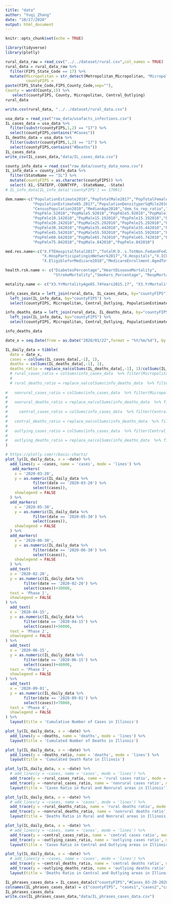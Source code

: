 ```yaml
---
title: "data"
author: "Yuqi_Zhang"
date: "10/27/2020"
output: html_document
---
```


```r
knitr::opts_chunk$set(echo = TRUE)
```

```r
library(tidyverse)
library(plotly)
```

```r
rural_data_raw = read_csv("../../dataset/rural.csv",col_names = TRUE)
rural_data = rural_data_raw %>% 
  filter(FIPS_State_Code == 17) %>% 
  mutate(Micropolitan = str_detect(Metropolitan_Micropolitan, "Micropolitan"),
         countyFIPS = 	
paste(FIPS_State_Code,FIPS_County_Code,sep=""),
County = word(County,1)) %>% 
   select(countyFIPS, County, Micropolitan, Central_Outlying)
rural_data
```
```r
write.csv(rural_data, "../../dataset/rural_data.csv")
```

```r
usa_data = read_csv("raw_data/usafacts_infections.csv")
IL_cases_data = usa_data %>% 
  filter(substr(countyFIPS,1,2) == "17") %>% 
  select(countyFIPS,contains("#Cases"))
IL_deaths_data = usa_data %>% 
  filter(substr(countyFIPS,1,2) == "17") %>% 
  select(countyFIPS,contains("#Deaths"))
IL_cases_data
write_csv(IL_cases_data,"data/IL_cases_data.csv")
```
```r
county_info_data = read_csv("raw_data/county_data_nona.csv")
IL_info_data = county_info_data %>%
  filter(StateName == "IL") %>% 
  mutate(countyFIPS = as.character(countyFIPS)) %>% 
  select(-X1,-STATEFP,-COUNTYFP, -StateName, -State)
# IL_info_data[IL_info_data['countyFIPS'] == 17091]
```

```r
dem.name<-c("PopulationEstimate2018","PopTotalMale2017","PopTotalFemale2017",
            "PopulationEstimate65.2017","PopulationDensityperSqMile2010",
            "CensusPopulation2010","MedianAge2010","dem_to_rep_ratio","PopMale.52010",
            "PopFmle.52010","PopMale5.92010","PopFmle5.92010","PopMale10.142010",
            "PopFmle10.142010","PopMale15.192010","PopFmle15.192010","PopMale20.242010",
            "PopFmle20.242010","PopMale25.292010","PopFmle25.292010","PopMale30.342010",
            "PopFmle30.342010","PopMale35.442010","PopFmle35.442010","PopMale45.542010",
            "PopFmle45.542010","PopMale55.592010","PopFmle55.592010","PopMale60.642010",
            "PopFmle60.642010","PopMale65.742010","PopFmle65.742010","PopMale75.842010",
            "PopFmle75.842010","PopMale.842010","PopFmle.842010")

med.res.name<-c("X.FTEHospitalTotal2017","TotalM.D..s.TotNon.FedandFed2017",
                "X.HospParticipatinginNetwork2017","X.Hospitals","X.ICU_beds",
                "X.EligibleforMedicare2018","MedicareEnrollment.AgedTot2017")

health.rsk.name <- c("DiabetesPercentage","HeartDiseaseMortality",
                     "StrokeMortality","Smokers_Percentage", "RespMortalityRate2014")

motality.name <- c("X3.YrMortalityAge65.74Years2015.17", "X3.YrMortalityAge75.84Years2015.17","X3.YrMortalityAge85.Years2015.17")
```

```r
info_cases_data = left_join(rural_data, IL_cases_data, by="countyFIPS") %>%
  left_join(IL_info_data, by="countyFIPS") %>% 
  select(countyFIPS, Micropolitan, Central_Outlying, PopulationEstimate2018, contains("#Cases")) 

info_deaths_data = left_join(rural_data, IL_deaths_data, by="countyFIPS") %>%
  left_join(IL_info_data, by="countyFIPS") %>% 
  select(countyFIPS, Micropolitan, Central_Outlying, PopulationEstimate2018, contains("#Deaths")) 

info_deaths_data
```


```r
date_x = seq.Date(from = as.Date("2020/01/22",format = "%Y/%m/%d"), by = "day", length.out = 285)

IL_daily_data = tibble(
  date = date_x,
  cases = colSums(IL_cases_data[,-1], 1),
  deaths = colSums(IL_deaths_data[,-1], 1),
  deaths_ratio = replace_na(colSums(IL_deaths_data[,-1], 1)/colSums(IL_cases_data[,-1], 1)),
  # rural_cases_ratio = colSums(info_cases_data  %>% filter(Micropolitan == TRUE) %>% select(contains("#Cases")),1)/sum(info_cases_data  %>% filter(Micropolitan == TRUE) %>% select(PopulationEstimate2018)),
  # 
  # rural_deaths_ratio = replace_na(colSums(info_deaths_data  %>% filter(Micropolitan == TRUE) %>% select(contains("#Deaths")),1)/colSums(info_cases_data  %>% filter(Micropolitan == TRUE) %>% select(contains("#Cases")),1),0),
  
#   nonrural_cases_ratio = colSums(info_cases_data  %>% filter(Micropolitan == FALSE) %>% select(contains("#Cases")),1)/sum(info_cases_data  %>% filter(Micropolitan == FALSE) %>% select(PopulationEstimate2018)),
#   
#   nonrural_deaths_ratio = replace_na(colSums(info_deaths_data  %>% filter(Micropolitan == FALSE) %>% select(contains("#Deaths")),1)/colSums(info_cases_data  %>% filter(Micropolitan == FALSE) %>% select(contains("#Cases")),1)),
#   
#     central_cases_ratio = colSums(info_cases_data  %>% filter(Central_Outlying == 'Central') %>% select(contains("#Cases")),1)/sum(info_cases_data  %>% filter(Central_Outlying == 'Central') %>% select(PopulationEstimate2018)),
#   
#   central_deaths_ratio = replace_na(colSums(info_deaths_data  %>% filter(Central_Outlying == 'Central') %>% select(contains("#Deaths")),1)/colSums(info_cases_data  %>% filter(Central_Outlying == 'Central') %>% select(contains("#Cases")),1)),
#   
#   outlying_cases_ratio = colSums(info_cases_data  %>% filter(Central_Outlying == 'Outlying') %>% select(contains("#Cases")),1)/sum(info_cases_data  %>% filter(Central_Outlying == 'Outlying') %>% select(PopulationEstimate2018)),
#   
#   outlying_deaths_ratio = replace_na(colSums(info_deaths_data  %>% filter(Central_Outlying == 'Outlying') %>% select(contains("#Deaths")),1)/colSums(info_cases_data  %>% filter(Central_Outlying == 'Outlying') %>% select(contains("#Cases")),1),0)
)
```

```r
# https://plotly.com/r/basic-charts/
plot_ly(IL_daily_data, x = ~date) %>% 
  add_lines(y = ~cases, name = 'cases', mode = 'lines') %>%
   add_markers(
    x = '2020-03-20',
    y = as.numeric(IL_daily_data %>% 
            filter(date == '2020-03-20') %>% 
            select(cases)),
    showlegend = FALSE
  ) %>% 
  add_markers(
    x = '2020-05-30',
    y = as.numeric(IL_daily_data %>% 
            filter(date == '2020-05-30') %>% 
            select(cases)),
    showlegend = FALSE
  ) %>% 
  add_markers(
    x = '2020-06-30',
    y = as.numeric(IL_daily_data %>% 
            filter(date == '2020-06-30') %>% 
            select(cases)),
    showlegend = FALSE
  ) %>% 
  add_text(
  x = '2020-02-20',
  y = as.numeric(IL_daily_data %>% 
        filter(date == '2020-02-20') %>% 
        select(cases))+30000,
  text = 'Phase 1',
  showlegend = FALSE
) %>% 
  add_text(
  x = '2020-04-15',
  y = as.numeric(IL_daily_data %>% 
        filter(date == '2020-04-15') %>% 
        select(cases))+50000,
  text = 'Phase 2',
  showlegend = FALSE
) %>% 
  add_text(
  x = '2020-06-15',
  y = as.numeric(IL_daily_data %>% 
        filter(date == '2020-06-15') %>% 
        select(cases))+40000,
  text = 'Phase 3',
  showlegend = FALSE
) %>% 
  add_text(
  x = '2020-09-01',
  y = as.numeric(IL_daily_data %>% 
        filter(date == '2020-09-01') %>% 
        select(cases))+70000,
  text = 'Phase 4',
  showlegend = FALSE
) %>% 
  layout(title = 'Cumulative Number of Cases in Illinois')
```

```r
plot_ly(IL_daily_data, x = ~date) %>% 
  add_lines(y = ~deaths, name = 'deaths', mode = 'lines') %>%
  layout(title = 'Cumulated Number of Deaths in Illinois') 
```

```r
plot_ly(IL_daily_data, x = ~date) %>% 
  add_lines(y = ~deaths_ratio, name = 'deaths', mode = 'lines') %>%
  layout(title = 'Cumulated Death Rate in Illinois')
```


```r
plot_ly(IL_daily_data, x = ~date) %>% 
  # add_lines(y = ~cases, name = 'cases', mode = 'lines') %>%
  add_trace(y = ~rural_cases_ratio, name = 'rural cases ratio', mode = 'lines') %>% 
  add_trace(y = ~nonrural_cases_ratio, name = 'nonrural cases ratio', mode = 'lines') %>% 
  layout(title = 'Cases Ratio in Rural and Nonrural areas in Illinois')
```

```r
plot_ly(IL_daily_data, x = ~date) %>% 
  # add_lines(y = ~cases, name = 'cases', mode = 'lines') %>%
  add_trace(y = ~rural_deaths_ratio, name = 'rural deaths ratio', mode = 'lines') %>% 
  add_trace(y = ~nonrural_deaths_ratio, name = 'nonrural deaths ratio', mode = 'lines') %>% 
  layout(title = 'Deaths Ratio in Rural and Nonrural areas in Illinois')
```

```r
plot_ly(IL_daily_data, x = ~date) %>% 
  # add_lines(y = ~cases, name = 'cases', mode = 'lines') %>%
  add_trace(y = ~central_cases_ratio, name = 'central cases ratio', mode = 'lines') %>% 
  add_trace(y = ~outlying_cases_ratio, name = 'outlying cases ratio', mode = 'lines') %>% 
  layout(title = 'Cases Ratio in Central and Outlying areas in Illinois')
```

```r
plot_ly(IL_daily_data, x = ~date) %>% 
  # add_lines(y = ~cases, name = 'cases', mode = 'lines') %>%
  add_trace(y = ~central_deaths_ratio, name = 'central deaths ratio', mode = 'lines') %>% 
  add_trace(y = ~outlying_deaths_ratio, name = 'outlying deaths ratio', mode = 'lines') %>% 
  layout(title = 'Deaths Ratio in Central and Outlying areas in Illinois')
```

```r
IL_phrases_cases_data = IL_cases_data[c("countyFIPS","#Cases_03-20-2020", "#Cases_05-30-2020", "#Cases_06-30-2020", "#Cases_11-01-2020")]
colnames(IL_phrases_cases_data) = c("countyFIPS", "cases1","cases2","cases3","cases4")
IL_phrases_cases_data
write.csv(IL_phrases_cases_data,"data/IL_phrases_cases_data.csv")
```


